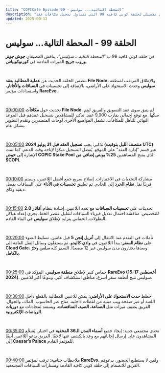 ```yaml
---
title: "COPICafe Episode 99 - المحطة التالية... سوليس"
description: "ملخص وتحليل تفصيلي لحلقة كوبي كافيه 99 التي تتناول تسجيل مكافآت عقد File Node، تحسينات اللعب، إطلاق سوليس، حدث الاستحواذ على الأراضي، والاستعدادات لمؤتمر RareEvo."
updated: 2025-09-12
---
```


# الحلقة 99 - <span className="text-orange-500">المحطة التالية... سوليس</span>  

في حلقة كوبي كافيه 99 ب *"المحطة التالية... سوليس"*، يناقش المضيفان **جوش جونز وروب جريج** الميزات القادمة في **كورنوكوبياس**.  

</br>  

تتضمن الحلقة الحديث عن **عملية المطالبة بعقد File Node**، والإطلاق المرتقب لمنطقة **سوليس** وحدث الاستحواذ على الأراضي، بالإضافة إلى تحسينات في **السباقات والأفاتار**، واستعدادات مؤتمر **RareEvo**.  

</br>  

[00:00:00](https://youtube.com/watch?v=4gAxnmZz0BM&t=0) تحديث حول **مكافآت File Node**. لم يتبق سوى عقد التسويق والفريق ليتم سكّها، مع توقع إجمالي يقارب 9,000 عقد. تذكير للمشاهدين بتسجيل عقدهم قبل الموعد النهائي للتأهل للمكافآت. تشمل المواضيع الأخرى لوحات المتصدرين وتقدم التطوير بشكل عام.  

</br>  

[00:05:00](https://youtube.com/watch?v=4gAxnmZz0BM&t=300) تذكير: يجب **تسجيل العقد قبل 31 يوليو 2024 (منتصف الليل بتوقيت UTC)** عبر قسم "إدارة العقد" على الموقع. يُفضل التسجيل مبكرًا لإتاحة وقت للدعم. كما تمت الإشارة إلى **حوض COPIC Stake Pool** الذي يمنح المساهمين **25% بونص إضافي من $COPI**.  

</br>  

[00:10:00](https://youtube.com/watch?v=4gAxnmZz0BM&t=600) مشاركة التحديات في الاختبارات. إصلاح سريع جمع أفضل اللاعبين، وسيتم قريبًا نقل **نظام الجرد** إلى الخادم. تم تطبيق **تحسينات في الأداء** على السباقات بفضل ديفيد وكاي.  

</br>  

[00:15:00](https://youtube.com/watch?v=4gAxnmZz0BM&t=900) تحديثات على **تحسينات السباقات** مع تعدد اللاعبين. إشادة بنظام **أفاتار 2.0** للتخصيص. مناقشة احتمال تعديل فيزياء السباقات لتقليل عنصر الحظ. يجري إعداد هياكل البطولات. الحماس يتزايد لإطلاق **سوليس** في البناء القادم.  

</br>  

[00:20:00](https://youtube.com/watch?v=4gAxnmZz0BM&t=1200) تأملات في التقدم منذ الانتقال إلى **أنريل إنجن 5** قبل عامين. تسليط الضوء على **نظام السفر**: يبدأ اللاعبون في **وادي كاليدو**، ثم يستقلون وسائل النقل العامة إلى **Cloud Gate**، وبعدها يختارون مدن سوليس عبر 12 مصعدًا. السفر كله **سلس وحرّ بالكامل**.  

</br>  

[00:25:00](https://youtube.com/watch?v=4gAxnmZz0BM&t=1500) حماس كبير لإطلاق **منطقة سوليس**، المؤكد في **RareEvo (15-17 أغسطس 2024)**. سوليس تتيح أنظمة سفر أسرع، مناطق استكشاف أكبر، وتنوعًا أكبر للاعبين.  

</br>  

[00:30:00](https://youtube.com/watch?v=4gAxnmZz0BM&t=1800) خطط **حدث الاستحواذ على الأراضي**: يمكن للاعبين المطالبة بالقطع داخل اللعبة أو عبر صفحة ويب مبنية من لقطات داخلية. متاح عبر الحاسوب، الماك، والجوال. الفريق يضيف ميزات مثل **الصناعة، الصيد، المنافسات**، ويستعد لمحادثات مع **دوريات الرياضات الإلكترونية**.  

</br>  

[00:35:00](https://youtube.com/watch?v=4gAxnmZz0BM&t=2100) تحدي مجتمعي جديد: إيجاد جميع **أسماء المدن الـ36 المخفية** في اختبار. يُشجَّع المشاهدون على إرسال إجاباتهم مع وعد بالكشف عنها لاحقًا. الفريق يدعو اللاعبين أيضًا إلى **Caesar’s Palace** للمؤتمر القادم.  

</br>  

[00:40:00](https://youtube.com/watch?v=4gAxnmZz0BM&t=2400) ملاحظات ختامية: ترقب لمؤتمر **RareEvo**. ولمن لا يستطيع الحضور، يدعوهم الفريق للانضمام إلى حلقة كوبي كافيه القادمة ومسارات السباقات المجتمعية.  
